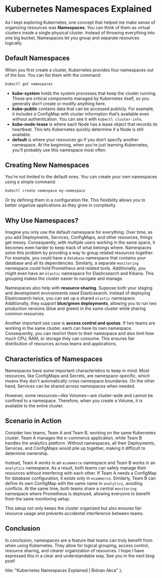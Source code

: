 # Kubernetes Namespaces Explained

As I kept exploring Kubernetes, one concept that helped me make sense of organizing resources was **Namespaces**. You can think of them as virtual clusters inside a single physical cluster. Instead of throwing everything into one big bucket, Namespaces let you group and separate resources logically.

## Default Namespaces

When you first create a cluster, Kubernetes provides four namespaces out of the box. You can list them with the command:

```bash
kubectl get namespaces
```

- **kube-system** holds the system processes that keep the cluster running. These are critical components managed by Kubernetes itself, so you generally don’t create or modify anything here.
- **kube-public** contains data that can be accessed publicly. For example, it includes a ConfigMap with cluster information that’s available even without authentication. You can see it with `kubectl cluster-info`.
- **kube-node-lease** is where each Node has a lease object that records its heartbeat. This lets Kubernetes quickly determine if a Node is still available.
- **default** is where your resources go if you don’t specify another namespace. At the beginning, when you’re just learning Kubernetes, you’ll probably use this namespace most often.

## Creating New Namespaces

You’re not limited to the default ones. You can create your own namespaces using a simple command:

```bash
kubectl create namespace my-namespace
```

Or by defining them in a configuration file. This flexibility allows you to better organize applications as they grow in complexity.

## Why Use Namespaces?

Imagine you only use the default namespace for everything. Over time, as you add Deployments, Services, ConfigMaps, and other resources, things get messy. Consequently, with multiple users working in the same space, it becomes even harder to keep track of what belongs where. Namespaces solve this problem by providing a way to group related resources together. For example, you could have a `database` namespace that contains your database and all its dependencies. Similarly, a separate `monitoring` namespace could hold Prometheus and related tools. Additionally, you might even have an `elastic` namespace for Elasticsearch and Kibana. This grouping makes the cluster easier to navigate and manage.

Namespaces also help with **resource sharing**. Suppose both your staging and development environments need Elasticsearch. Instead of deploying Elasticsearch twice, you can set up a shared `elastic` namespace. Additionally, they support **blue/green deployments**, allowing you to run two production versions (blue and green) in the same cluster while sharing common resources.

Another important use case is **access control and quotas**. If two teams are working in the same cluster, each can have its own namespace. Consequently, you can restrict them to their namespace and also limit how much CPU, RAM, or storage they can consume. This ensures fair distribution of resources across teams and applications.

## Characteristics of Namespaces

Namespaces have some important characteristics to keep in mind. Most resources, like ConfigMaps and Secrets, are namespace-specific, which means they don’t automatically cross namespace boundaries. On the other hand, Services can be shared across namespaces when needed.

However, some resources—like Volumes—are cluster-wide and cannot be confined to a namespace. Therefore, when you create a Volume, it is available to the entire cluster.

## Scenario in Action

Consider two teams, Team A and Team B, working on the same Kubernetes cluster. Team A manages the e-commerce application, while Team B handles the analytics platform. Without namespaces, all their Deployments, Services, and ConfigMaps would pile up together, making it difficult to determine ownership.

Instead, Team A works in an `ecommerce` namespace and Team B works in an `analytics` namespace. As a result, both teams can safely manage their resources without interfering with each other. If Team A needs a ConfigMap for database configuration, it exists only in `ecommerce`. Similarly, Team B can define its own ConfigMap with the same name in `analytics`, avoiding conflicts. At the same time, both teams share a central `monitoring` namespace where Prometheus is deployed, allowing everyone to benefit from the same monitoring setup.

This setup not only keeps the cluster organized but also ensures fair resource usage and prevents accidental interference between teams.

## Conclusion

In conclusion, namespaces are a feature that teams can truly benefit from when using Kubernetes. They allow for logical grouping, access control, resource sharing, and clearer organization of resources. I hope I have expressed this in a clear and understandable way. See you in the next blog post!

title: "Kubernetes Namespaces Explained | Ridvan Akca"
};
